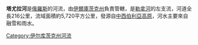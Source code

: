 '''塔尤拉河'''是[[俄羅斯|俄羅斯]]的河流，由[[伊爾庫茨克州|伊爾庫茨克州]]負責管轄，是[[勒拿河|勒拿河]]的左支流，河道全長216公里，流域面積約5,720平方公里，發源自[[中西伯利亞高原|中西伯利亞高原]]，河水主要來自融雪和雨水。

{{Russia-geo-stub}}

[[Category:伊尔库茨克州河流|Category:伊尔库茨克州河流]]
